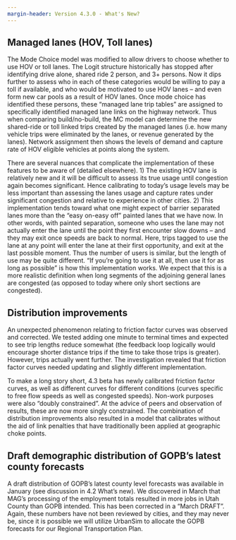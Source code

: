 ```yaml
---
margin-header: Version 4.3.0 - What's New?
---
```


## Managed lanes (HOV, Toll lanes)
The Mode Choice model was modified to allow drivers to choose whether to use HOV or toll lanes.  The Logit structure historically has stopped after identifying drive alone, shared ride 2 person, and 3+ persons.  Now it dips further to assess who in each of these categories would be willing to pay a toll if available, and who would be motivated to use HOV lanes – and even form new car pools as a result of HOV lanes.  Once mode choice has identified these persons, these “managed lane trip tables” are assigned to specifically identified managed lane links on the highway network.  Thus when comparing build/no-build, the MC model can determine the new shared-ride or toll linked trips created by the managed lanes (i.e. how many vehicle trips were eliminated by the lanes, or revenue generated by the lanes).  Network assignment then shows the levels of demand and capture rate of HOV eligible vehicles at points along the system.  

There are several nuances that complicate the implementation of these features to be aware of (detailed elsewhere).  1) The existing HOV lane is relatively new and it will be difficult to assess its true usage until congestion again becomes significant.  Hence calibrating to today’s usage levels may be less important than assessing the lanes usage and capture rates under significant congestion and relative to experience in other cities.  2) This implementation tends toward what one might expect of barrier separated lanes more than the “easy on-easy off” painted lanes that we have now.  In other words, with painted separation, someone who uses the lane may not actually enter the lane until the point they first encounter slow downs – and they may exit once speeds are back to normal.  Here, trips tagged to use the lane at any point will enter the lane at their first opportunity, and exit at the last possible moment.  Thus the number of users is similar, but the length of use may be quite different.  “If you’re going to use it at all, then use it for as long as possible” is how this implementation works.  We expect that this is a more realistic definition when long segments of the adjoining general lanes are congested (as opposed to today where only short sections are congested).

## Distribution improvements
An unexpected phenomenon relating to friction factor curves was observed and corrected.  We tested adding one minute to terminal times and expected to see trip lengths reduce somewhat (the feedback loop logically would encourage shorter distance trips if the time to take those trips is greater).  However, trips actually went further.  The investigation revealed that friction factor curves needed updating and slightly different implementation.  

To make a long story short, 4.3 beta has newly calibrated friction factor curves, as well as different curves for different conditions (curves specific to free flow speeds as well as congested speeds).  Non-work purposes were also “doubly constrained”.  At the advice of peers and observation of results, these are now more singly constrained.  The combination of distribution improvements also resulted in a model that calibrates without the aid of link penalties that have traditionally been applied at geographic choke points.

## Draft demographic distribution of GOPB’s latest county forecasts
A draft distribution of GOPB’s latest county level forecasts was available in January (see discussion in 4.2 What’s new).  We discovered in March that MAG’s processing of the employment totals resulted in more jobs in Utah County than GOPB intended.  This has been corrected in a “March DRAFT”.  Again, these numbers have not been reviewed by cities, and they may never be, since it is possible we will utilize UrbanSim to allocate the GOPB forecasts for our Regional Transportation Plan.



